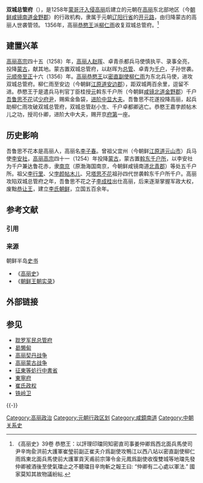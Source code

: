 {{朝鲜历史}}
'''双城总管府'''（{{lang|ko|쌍성총관부}}），是1258年[[蒙哥汗|蒙哥汗]][[高丽蒙古战争|入侵高丽]]后建立的元朝在[[高丽|高丽]]东北部地区（今[[朝鲜|朝鲜]][[咸镜南道|咸镜南道]][[金野郡|金野郡]]）的行政机构，隶属于元朝[[辽阳行省|辽阳行省]]的[[开元路_(元朝行政区划)|开元路]]，由归降蒙古的高丽人世袭管领。 1356年，高丽[[恭愍王|恭愍王]]派[[柳仁雨|柳仁雨]]收复双城总管府。<ref>《高丽史》39卷 恭愍王：以評理印璫同知密直司事姜仲卿爲西北面兵馬使司尹辛珣兪洪前大護軍崔瑩前副正崔夫介爲副使攻鴨江以西八站以密直副使柳仁雨爲東北面兵馬使前大護軍貢天甫前宗簿令金元鳳爲副使收復雙城等地璫先發仲卿被酒後至使氣璫止之不聽璫目辛珣斬之報王曰: “仲卿有二心處以軍法.” 國家莫知其故物議紛紜.</ref>

== 建置兴革 ==


[[高丽高宗|高丽高宗]]四十五（1258）年，[[高丽人|高丽人]][[王綧|赵晖]]、卓青杀都兵马使慎执平、录事全亮，投降[[蒙古|蒙古]]，献其地。蒙古置双城总管府，以赵晖为[[总管|总管]]、卓青为[[千户|千户]]，子孙世袭。[[元顺帝|元顺帝]][[至正|至正]]十六（1356）年。[[高丽恭愍王|高丽恭愍王]]以[[密直副使|密直副使]][[柳仁雨|柳仁雨]]为东北兵马使，进攻双城总管府。柳仁雨至安边（今朝鲜[[江原道_(朝鮮)|江原道]][[安边郡|安边郡]]），距双城两百余里，逗留不进。恭愍王于是遣兵马判官丁臣桂授[[元|元]]斡东千户所（今朝鲜[[咸镜北道|咸镜北道]][[金野郡|金野郡]]）千户[[吾鲁思不花|吾鲁思不花]]试[[少府尹|少府尹]]，赐紫金鱼袋，[[进阶|进阶]][[中显大夫|中显大夫]]。吾鲁思不花遂投降高丽，起兵助柳仁雨攻破双城总管府，双城总管赵小生、千户卓都卿逃亡。恭愍王嘉孛颜帖木儿之功，授司仆卿，进阶大中大夫，赐开京[[府第|府第]]一座。

== 历史影响 ==
吾鲁思不花本是高丽人，高丽名[[李子春|李子春]]。曾祖父宜州（今朝鲜[[江原道_(朝鮮)|江原道]][[元山市|元山市]]）兵马使[[李安社|李安社]]，[[高丽高宗|高丽高宗]]四十一（1254）年投降[[蒙古|蒙古]]，蒙古置[[斡东千户所|斡东千户所]]，以李安社为千户兼达鲁花赤，隶[[南京|南京]]（原渤海国南京，今朝鲜咸镜南道[[北青郡|北青郡]]）等处五千户所。祖父[[李行里|李行里]]、父[[孛颜帖木儿|孛颜帖木儿]]、兄[[塔思不花|塔思不花]]祖孙四代世袭斡东千户所千户。高丽攻陷双城总管府之年，吾鲁思不花之子[[李成桂|李成桂]]出仕高丽，后来逐渐掌握军政大权，废黜[[恭让王|恭让王]]，建立[[李氏朝鲜|李氏朝鲜]]，立国五百余年。

== 参考文献 ==
=== 引用 ===
{{Reflist}}

=== 来源 ===
;朝鲜半岛[[史书|史书]]
*《[[高丽史|高丽史]]》
*《[[朝鲜王朝实录|朝鲜王朝实录]]》

== 外部链接 ==
{{Wikisource author|王建 (高丽王)}}
{{Wikisource|元史/卷208}}

== 参见 ==
*[[耽罗军民总管府|耽罗军民总管府]]
*[[曷懒甸|曷懒甸]]
*[[高丽契丹战争|高丽契丹战争]]
*[[高丽蒙古战争|高丽蒙古战争]]
*[[征東等処行中書省|征東等処行中書省]]
*[[東寧府|東寧府]]
*[[崔氏政权|崔氏政权]]
*[[铁岭卫|铁岭卫]]

{{-}}
{{元朝行政区划}}

[[Category:高丽政治|Category:高丽政治]]
[[Category:元朝行政区划|Category:元朝行政区划]]
[[Category:咸鏡南道|Category:咸鏡南道]]
[[Category:中朝关系史|Category:中朝关系史]]